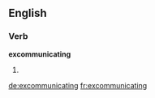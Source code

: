 ==English==

===Verb===
'''excommunicating'''

# {{present participle of|[[excommunicate]]}}

[[de:excommunicating]]
[[fr:excommunicating]]